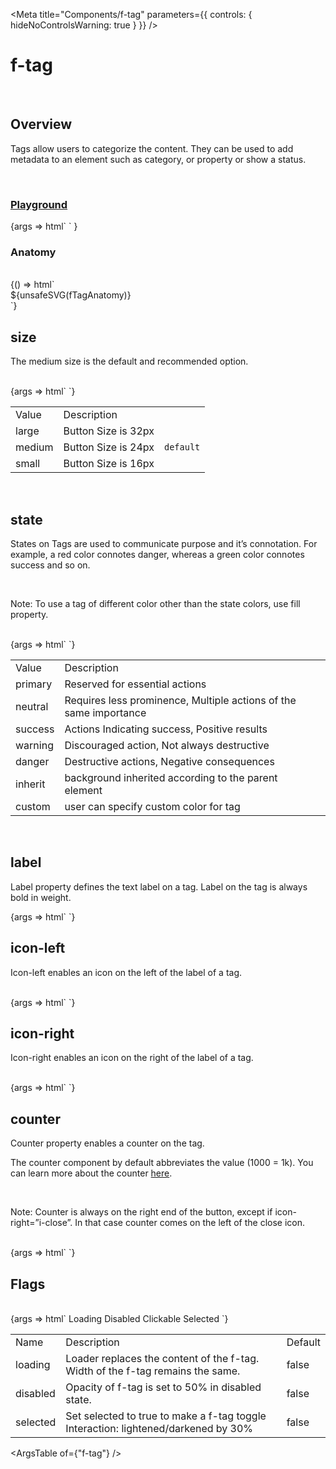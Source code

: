 
<Meta
	title="Components/f-tag"
	parameters={{
		controls: { hideNoControlsWarning: true }
	}}
/>

# f-tag

<br />

## Overview

<f-divider></f-divider>

Tags allow users to categorize the content. They can be used to add metadata to an element such as category, or property or show a status.

<br />

### [Playground](/story/components-f-tag--playground)

<Canvas>
	<Story
		name="Playground"
		argTypes={{
			label: { control: "text" },
			size: {
				control: "select",
				options: ["large", "medium", "small"]
			},
			state: {
				control: "select",
				options: [
					"primary",
					"neutral",
					"success",
					"warning",
					"danger",
					"inherit",
					"custom, #0000FF",
					"custom, gray",
					"custom, #fff",
					"custom, white",
					"custom, black",
					"custom, #607B9F"
				]
			},
			["icon-left"]: {
				control: "text"
			},
			["icon-right"]: {
				control: "text"
			},
			counter: {
				control: "text"
			},
			loading: {
				control: "boolean",
				if: { arg: "selected", eq: false }
			},
			disabled: {
				control: "boolean",
				if: { arg: "selected", eq: false }
			},
			selected: {
				control: "boolean"
			},
			clickable: {
				control: { type: "boolean" },
				if: { arg: "disabled", eq: false }
			}
		}}
		args={{
			label: "label",
			size: "medium",
			state: "neutral",
			["icon-left"]: undefined,
			["icon-right"]: undefined,
			counter: undefined,
			loading: false,
			disabled: false,
			selected: false,
			clickable: false
		}}
	>
		{args =>
			html` <f-div width="200px">
				<f-tag
					.label=${args.label}
					.size=${args.size}
					.state=${args.state}
					icon-left=${args["icon-left"]}
					icon-right=${args["icon-right"]}
					.counter=${args.counter}
					.loading=${args.loading}
					.disabled=${args.disabled}
					.selected=${args.selected}
					?clickable=${args.clickable}
				></f-tag
			></f-div>`
		}
	</Story>
</Canvas>

<br />

### Anatomy

<f-divider></f-divider>

<br />

<Story name="Anatomy">
	{() => html`<div class="align-center">${unsafeSVG(fTagAnatomy)}</div>`}
</Story>

<br />

## size

<f-divider></f-divider>

The medium size is the default and recommended option.

<br />

<Canvas>
	<Story name="size">
		{args => html`<f-div gap="x-large" padding="x-large" align="middle-center">
			<f-tag size="large" label="Large" state="neutral"></f-tag>
			<f-tag size="medium" label="Medium" state="neutral"></f-tag>
			<f-tag size="small" label="Small" state="neutral"></f-tag>
		</f-div>`}
	</Story>
</Canvas>

<table class="custom-table">
	<tbody>
		<tr>
			<td>Value</td>
			<td>Description</td>
			<td></td>
		</tr>
		<tr>
			<td>large</td>
			<td>Button Size is 32px</td>
			<td></td>
		</tr>
		<tr>
			<td>medium</td>
			<td>Button Size is 24px</td>
			<td>
				<code>default</code>
			</td>
		</tr>
		<tr>
			<td>small</td>
			<td>Button Size is 16px</td>
			<td></td>
		</tr>
	</tbody>
</table>

<br />

## state

<f-divider></f-divider>

States on Tags are used to communicate purpose and it’s connotation. For example, a red color connotes danger,
whereas a green color connotes success and so on.

<br />

<p class="note-section">
	Note: To use a tag of different color other than the state colors, use fill property.
</p>

<br />

<Canvas>
	<Story name="state">
		{args => html`<f-div gap="x-large" padding="x-large" align="middle-center" state="primary">
			<f-tag size="medium" label="Neutral" state="neutral"></f-tag>
			<f-tag size="medium" label="Primary" state="primary"></f-tag>
			<f-tag size="medium" label="Success" state="success"></f-tag>
			<f-tag size="medium" label="Warning" state="warning"></f-tag>
			<f-tag size="medium" label="Danger" state="danger"></f-tag>
			<f-tag size="medium" label="Inherit from Parent" state="inherit"></f-tag>
			<f-tag size="medium" label="Custom" state="custom, pink"></f-tag>
		</f-div>`}
	</Story>
</Canvas>

<table class="custom-table">
	<tbody>
		<tr>
			<td>Value</td>
			<td>Description</td>
			<td></td>
		</tr>
		<tr>
			<td>primary</td>
			<td>Reserved for essential actions</td>
			<td></td>
		</tr>
		<tr>
			<td>neutral</td>
			<td>Requires less prominence, Multiple actions of the same importance</td>
			<td></td>
		</tr>
		<tr>
			<td>success</td>
			<td>Actions Indicating success, Positive results</td>
			<td></td>
		</tr>
		<tr>
			<td>warning</td>
			<td>Discouraged action, Not always destructive</td>
			<td></td>
		</tr>
		<tr>
			<td>danger</td>
			<td>Destructive actions, Negative consequences</td>
			<td></td>
		</tr>
		<tr>
			<td>inherit</td>
			<td>background inherited according to the parent element</td>
			<td></td>
		</tr>
		<tr>
			<td>custom</td>
			<td>user can specify custom color for tag</td>
			<td></td>
		</tr>
	</tbody>
</table>

<br />

## label

<f-divider></f-divider>

Label property defines the text label on a tag. Label on the tag is always bold in weight.

<Canvas>
	<Story name="label">
		{args => html`<f-div gap="large" padding="x-large" direction="row" align="middle-center">
			<f-tag label="Label" state="neutral"></f-tag>
			<f-tag state="neutral" icon-left="i-star"></f-tag>
		</f-div>`}
	</Story>
</Canvas>

<br />

## icon-left

<f-divider></f-divider>

Icon-left enables an icon on the left of the label of a tag.

<br />

<Canvas>
	<Story name="icon-left">
		{args => html`<f-div gap="large" padding="x-large" align="middle-center" direction="row">
			<f-tag label="icon left" icon-left="i-star" state="neutral"></f-tag>
			<f-tag icon-left="i-star" state="neutral"></f-tag>
		</f-div>`}
	</Story>
</Canvas>

<br />

## icon-right

<f-divider></f-divider>

Icon-right enables an icon on the right of the label of a tag.

<br />

<Canvas>
	<Story name="icon-right">
		{args => html`<f-div gap="large" padding="x-large" direction="row" align="middle-center">
			<f-tag label="icon right" icon-right="i-star" state="neutral"></f-tag>
			<f-tag
				icon-left="i-star"
				label="icon left & right"
				icon-right="💰"
				state="custom,white"
			></f-tag>
		</f-div>`}
	</Story>
</Canvas>

<br />

## counter

<f-divider></f-divider>

Counter property enables a counter on the tag.

The counter component by default abbreviates the value (1000 = 1k). You can learn more about the counter
[here](/docs/components-f-counter--anatomy).

<br />

<p class="note-section">
	Note: Counter is always on the right end of the button, except if icon-right=”i-close”. In that
	case counter comes on the left of the close icon.
</p>

<br />

<Canvas>
	<Story name="counter">
		{args => html`<f-div gap="large" padding="x-large" direction="row" align="middle-center">
			<f-tag label="Label" state="neutral" counter="88"></f-tag>
			<f-tag label="Label" state="neutral" icon-left="i-star" counter="88"></f-tag>
			<f-tag label="Label" state="neutral" icon-right="i-star" counter="88"></f-tag>
			<f-tag state="neutral" icon-left="i-star" counter="88"></f-tag>
		</f-div>`}
	</Story>
</Canvas>

<br />

## Flags

<f-divider></f-divider>

<br />

<Canvas>
	<Story name="Flags">
		{args => html`<f-div gap="large" padding="x-large" direction="column">
			<f-div height="hug-content" padding="none">
				<f-text variant="para" size="large" weight="medium">Loading</f-text>
			</f-div>
			<f-div padding="none" direction="row" gap="x-large">
				<f-tag state="neutral" label="label"></f-tag>
				<f-tag state="neutral" label="label" loading=${true}></f-tag>
			</f-div>
			<f-div padding="none" direction="row" gap="x-large">
				<f-tag state="neutral" label="label" icon-left="i-plus"></f-tag>
				<f-tag state="neutral" label="label" loading=${true} icon-left="i-plus"></f-tag>
			</f-div>
			<f-div padding="none" direction="row" gap="x-large">
				<f-tag state="neutral" label="label" icon-right="i-plus"></f-tag>
				<f-tag state="neutral" label="label" loading=${true} icon-right="i-plus"></f-tag>
			</f-div>
			<f-div height="hug-content" padding="none">
				<f-text variant="para" size="large" weight="medium">Disabled</f-text>
			</f-div>
			<f-div padding="none" direction="row" gap="x-large">
				<f-tag state="neutral" label="label"></f-tag>
				<f-tag state="neutral" label="label" disabled=${true}></f-tag>
			</f-div>
			<f-div height="hug-content" padding="none">
				<f-text variant="para" size="large" weight="medium">Clickable</f-text>
			</f-div>
			<f-div padding="none" direction="row" gap="x-large">
				<f-tag state="neutral" label="label"></f-tag>
				<f-tag state="neutral" label="label" clickable=${true}></f-tag>
			</f-div>
			<f-div height="hug-content" padding="none">
				<f-text variant="para" size="large" weight="medium">Selected</f-text>
			</f-div>
			<f-div padding="none" direction="row" gap="x-large">
				<f-tag state="neutral" label="label"></f-tag>
				<f-tag state="neutral" label="label" selected=${true}></f-tag>
			</f-div>
		</f-div>`}
	</Story>
</Canvas>

<table class="custom-table">
	<tbody>
		<tr>
			<td>Name</td>
			<td>Description</td>
			<td>Default</td>
		</tr>
		<tr>
			<td>loading</td>
			<td>Loader replaces the content of the f-tag. Width of the f-tag remains the same.</td>
			<td>false</td>
		</tr>
		<tr>
			<td>disabled</td>
			<td>Opacity of f-tag is set to 50% in disabled state.</td>
			<td>false </td>
		</tr>
		<tr>
			<td>selected</td>
			<td>Set selected to true to make a f-tag toggle Interaction: lightened/darkened by 30%</td>
			<td>false</td>
		</tr>
	</tbody>
</table>

<ArgsTable of={"f-tag"} />
